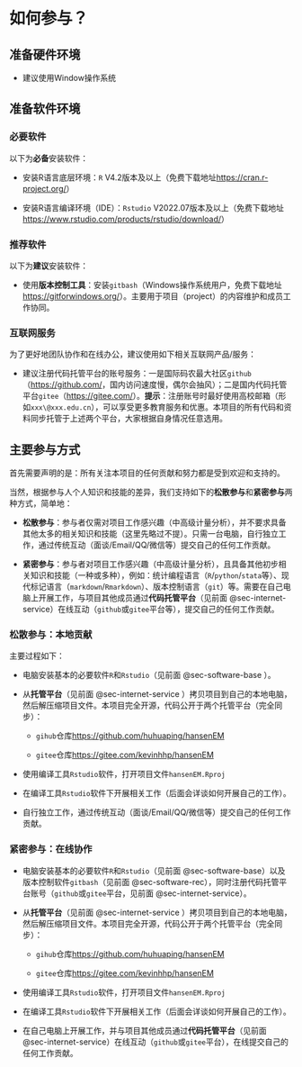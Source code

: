 # 如何参与？ {#sec-participate}


## 准备硬件环境 {#sec-hardware}

- 建议使用Window操作系统


## 准备软件环境 {#sec-software}

### 必要软件 {#sec-software-base}

以下为**必备**安装软件：

- 安装R语言底层环境：`R` V4.2版本及以上（免费下载地址<https://cran.r-project.org/>）

- 安装R语言编译环境（IDE）：`Rstudio` V2022.07版本及以上（免费下载地址<https://www.rstudio.com/products/rstudio/download/>）

### 推荐软件 {#sec-software-rec}

以下为**建议**安装软件：

- 使用**版本控制工具**：安装`gitbash`（Windows操作系统用户，免费下载地址<https://gitforwindows.org/>）。主要用于项目（project）的内容维护和成员工作协同。


### 互联网服务 {#sec-internet-service}

为了更好地团队协作和在线办公，建议使用如下相关互联网产品/服务：

- 建议注册代码托管平台的账号服务：一是国际码农最大社区`github`（<https://github.com/>，国内访问速度慢，偶尔会抽风）；二是国内代码托管平台`gitee`（<https://gitee.com/>）。**提示**：注册账号时最好使用高校邮箱（形如`xxx\@xxx.edu.cn`），可以享受更多教育服务和优惠。本项目的所有代码和资料同步托管于上述两个平台，大家根据自身情况任意选用。

## 主要参与方式

首先需要声明的是：所有关注本项目的任何贡献和努力都是受到欢迎和支持的。

当然，根据参与人个人知识和技能的差异，我们支持如下的**松散参与**和**紧密参与**两种方式，简单地：

- **松散参与**：参与者仅需对项目工作感兴趣（中高级计量分析），并不要求具备其他太多的相关知识和技能（这里先略过不提）。只需一台电脑，自行独立工作，通过传统互动（面谈/Email/QQ/微信等）提交自己的任何工作贡献。

- **紧密参与**：参与者对项目工作感兴趣（中高级计量分析），且具备其他初步相关知识和技能（一种或多种），例如：统计编程语言（`R`/`python`/`stata`等）、现代标记语言（`markdown`/`Rmarkdown`）、版本控制语言（`git`）等。需要在自己电脑上开展工作，与项目其他成员通过**代码托管平台**（见前面 @sec-internet-service）在线互动（`github`或`gitee`平台等），提交自己的任何工作贡献。


### 松散参与：本地贡献

主要过程如下：

- 电脑安装基本的必要软件`R`和`Rstudio`（见前面 @sec-software-base ）。

- 从**托管平台**（见前面 @sec-internet-service ）拷贝项目到自己的本地电脑，然后解压缩项目文件。本项目完全开源，代码公开于两个托管平台（完全同步）：

    - `gihub`仓库<https://github.com/huhuaping/hansenEM>

    - `gitee`仓库<https://gitee.com/kevinhhp/hansenEM>

- 使用编译工具`Rstudio`软件，打开项目文件`hansenEM.Rproj`

- 在编译工具`Rstudio`软件下开展相关工作（后面会详谈如何开展自己的工作）。

- 自行独立工作，通过传统互动（面谈/Email/QQ/微信等）提交自己的任何工作贡献。

### 紧密参与：在线协作

- 电脑安装基本的必要软件`R`和`Rstudio`（见前面 @sec-software-base）以及版本控制软件`gitbash`（见前面 @sec-software-rec），同时注册代码托管平台账号（`github`或`gitee`平台，见前面 @sec-internet-service）。

- 从**托管平台**（见前面 @sec-internet-service ）拷贝项目到自己的本地电脑，然后解压缩项目文件。本项目完全开源，代码公开于两个托管平台（完全同步）：

    - `gihub`仓库<https://github.com/huhuaping/hansenEM>

    - `gitee`仓库<https://gitee.com/kevinhhp/hansenEM>

- 使用编译工具`Rstudio`软件，打开项目文件`hansenEM.Rproj`

- 在编译工具`Rstudio`软件下开展相关工作（后面会详谈如何开展自己的工作）。

- 在自己电脑上开展工作，并与项目其他成员通过**代码托管平台**（见前面 @sec-internet-service）在线互动（`github`或`gitee`平台），在线提交自己的任何工作贡献。
